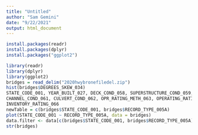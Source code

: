 ```yaml
---
title: "Untitled"
author: "Sam Gemini"
date: "9/22/2021"
output: html_document
---
```


```r
install.packages(readr)
install.packages(dplyr)
install.packages("ggplot2")

library(readr)
library(dplyr)
library(ggplot2)
bridges = read_delim("2020hwybronefiledel.zip")
hist(bridges$DEGREES_SKEW_034)
STATE_CODE_001, YEAR_BUILT_027, DECK_COND_058, SUPERSTRUCTURE_COND_059, SUBSTRUCTURE_COND_060
CHANNEL_COND_061, CULVERT_COND_062, OPR_RATING_METH_063, OPERATING_RATING_064, INV_RATING_METH_065, 
INVENTORY_RATING_066
newTable = c(bridges$STATE_CODE_001, bridges$RECORD_TYPE_005A)
plot(STATE_CODE_001 ~ RECORD_TYPE_005A, data = bridges)
data.filter <- data[c(bridges$STATE_CODE_001, bridges$RECORD_TYPE_005A)]
str(bridges)
```

